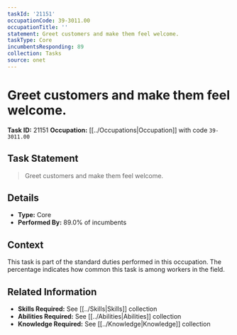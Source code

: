 ```yaml
---
taskId: '21151'
occupationCode: 39-3011.00
occupationTitle: ''
statement: Greet customers and make them feel welcome.
taskType: Core
incumbentsResponding: 89
collection: Tasks
source: onet
---
```

# Greet customers and make them feel welcome.

**Task ID:** 21151
**Occupation:** [[../Occupations|Occupation]] with code `39-3011.00`

## Task Statement

> Greet customers and make them feel welcome.

## Details

- **Type:** Core
- **Performed By:** 89.0% of incumbents

## Context

This task is part of the standard duties performed in this occupation. The percentage indicates how common this task is among workers in the field.

## Related Information

- **Skills Required:** See [[../Skills|Skills]] collection
- **Abilities Required:** See [[../Abilities|Abilities]] collection
- **Knowledge Required:** See [[../Knowledge|Knowledge]] collection
